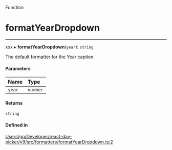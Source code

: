 <SectionTitle>Function</SectionTitle>

# formatYearDropdown

---

xxx
▸ **formatYearDropdown**(`year`): `string`

The default formatter for the Year caption.

#### Parameters

| Name | Type |
| :------ | :------ |
| `year` | `number` |

#### Returns

`string`

#### Defined in

[Users/gp/Developer/react-day-picker/v9/src/formatters/formatYearDropdown.ts:2](https://github.com/gpbl/react-day-picker/blob/4d332a01b/src/formatters/formatYearDropdown.ts#L2)
